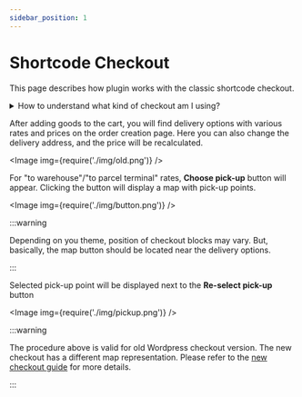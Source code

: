 ```yaml
---
sidebar_position: 1
---
```


# Shortcode Checkout

This page describes how plugin works with the classic shortcode checkout.

<details>
<summary>How to understand what kind of checkout am I using?</summary>

You can check the checkout type in the admin panel. See our [guide](./checkout-versions.mdx) for more
    details.

</details>

After adding goods to the cart, you will find delivery options with various rates and prices on the order creation page.
Here you can also change the delivery address, and the price will be recalculated.

<Image img={require('./img/old.png')} />

For "to warehouse"/"to parcel terminal" rates, **Choose pick-up** button will appear.
Clicking the button will display a map with pick-up points.

<Image img={require('./img/button.png')} />

:::warning

Depending on you theme, position of checkout blocks may vary.
But, basically, the map button should be located near the delivery options.

:::

Selected pick-up point will be displayed next to the **Re-select pick-up** button

<Image img={require('./img/pickup.png')} />

:::warning

The procedure above is valid for old Wordpress checkout version. The new checkout has a different map representation.
Please refer to the [new checkout guide](./new-checkout.mdx) for more details.

:::
